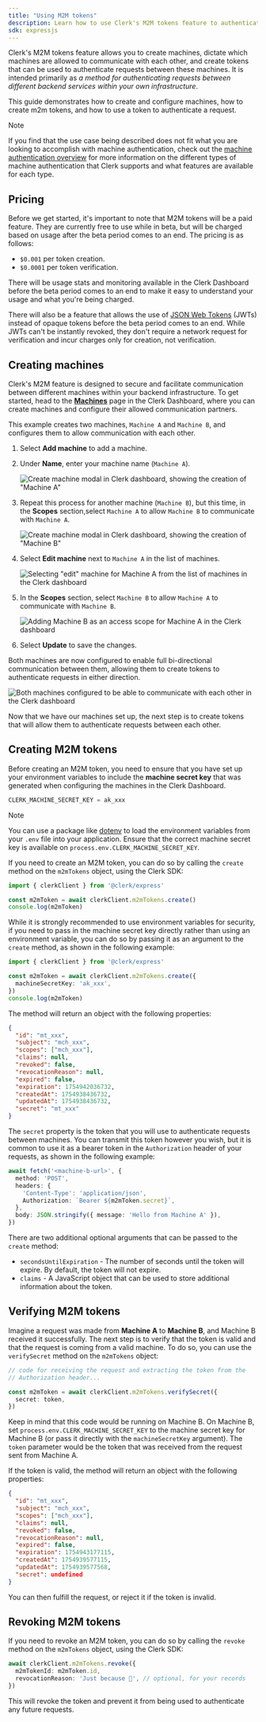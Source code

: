 ```yaml
---
title: "Using M2M tokens"
description: Learn how to use Clerk's M2M tokens feature to authenticate requests between machines.
sdk: expressjs
---
```


<If sdk="expressjs">
  <TutorialHero
    exampleRepo={[
  {
    title: "Express & Clerk M2M Tokens Demo Repo",
    link: "https://github.com/clerk/m2m-example/tree/main"
  }
]}
    beforeYouStart={[
  {
    title: "A Clerk application is required.",
    link: "/docs/quickstarts/setup-clerk",
    icon: "clerk",
  }
]}
  />
</If>

Clerk's M2M tokens feature allows you to create machines, dictate which machines are allowed to communicate with each other, and create tokens that can be used to authenticate requests between these machines. It is intended primarily as _a method for authenticating requests between different backend services within your own infrastructure_.

This guide demonstrates how to create and configure machines, how to create m2m tokens, and how to use a token to authenticate a request.

> [!NOTE]
> If you find that the use case being described does not fit what you are looking to accomplish with machine authentication, check out the [machine authentication overview](/docs/machine-auth/overview) for more information on the different types of machine authentication that Clerk supports and what features are available for each type.

## Pricing

Before we get started, it's important to note that M2M tokens will be a paid feature. They are currently free to use while in beta, but will be charged based on usage after the beta period comes to an end. The pricing is as follows:

- `$0.001` per token creation.
- `$0.0001` per token verification.

There will be usage stats and monitoring available in the Clerk Dashboard before the beta period comes to an end to make it easy to understand your usage and what you're being charged.

There will also be a feature that allows the use of [JSON Web Tokens](https://en.wikipedia.org/wiki/JSON_Web_Token) (JWTs) instead of opaque tokens before the beta period comes to an end. While JWTs can't be instantly revoked, they don't require a network request for verification and incur charges only for creation, not verification.

## Creating machines

Clerk's M2M feature is designed to secure and facilitate communication between different machines within your backend infrastructure. To get started, head to the [**Machines**](https://dashboard.clerk.com/last-active?path=machines) page in the Clerk Dashboard, where you can create machines and configure their allowed communication partners.

This example creates two machines, `Machine A` and `Machine B`, and configures them to allow communication with each other.

1. Select **Add machine** to add a machine.

1. Under **Name**, enter your machine name (`Machine A`).

   ![Create machine modal in Clerk dashboard, showing the creation of "Machine A"](/docs/images/machine-auth/create-machine.jpg)

1. Repeat this process for another machine (`Machine B`), but this time, in the **Scopes** section,select `Machine A` to allow `Machine B` to communicate with `Machine A`.

   ![Create machine modal in Clerk dashboard, showing the creation of "Machine B"](/docs/images/machine-auth/machine-b.jpg)

1. Select **Edit machine** next to `Machine A` in the list of machines.

   ![Selecting "edit" machine for Machine A from the list of machines in the Clerk dashboard](/docs/images/machine-auth/edit-machine-a.jpg)

1. In the **Scopes** section, select `Machine B` to allow `Machine A` to communicate with `Machine B`.

   ![Adding Machine B as an access scope for Machine A in the Clerk dashboard](/docs/images/machine-auth/add-machine-b.jpg)

1. Select **Update** to save the changes.

Both machines are now configured to enable full bi-directional communication between them, allowing them to create tokens to authenticate requests in either direction.

![Both machines configured to be able to communicate with each other in the Clerk dashboard](/docs/images/machine-auth/final-config.jpg)

Now that we have our machines set up, the next step is to create tokens that will allow them to authenticate requests between each other.

## Creating M2M tokens

Before creating an M2M token, you need to ensure that you have set up your environment variables to include the **machine secret key** that was generated when configuring the machines in the Clerk Dashboard.

```ts {{ filename: '.env' }}
CLERK_MACHINE_SECRET_KEY = ak_xxx
```

> [!NOTE]
> You can use a package like [dotenv](https://www.npmjs.com/package/dotenv) to load the environment variables from your `.env` file into your application. Ensure that the correct machine secret key is available on `process.env.CLERK_MACHINE_SECRET_KEY`.

If you need to create an M2M token, you can do so by calling the `create` method on the `m2mTokens` object, using the Clerk SDK:

```ts
import { clerkClient } from '@clerk/express'

const m2mToken = await clerkClient.m2mTokens.create()
console.log(m2mToken)
```

While it is strongly recommended to use environment variables for security, if you need to pass in the machine secret key directly rather than using an environment variable, you can do so by passing it as an argument to the `create` method, as shown in the following example:

```ts
import { clerkClient } from '@clerk/express'

const m2mToken = await clerkClient.m2mTokens.create({
  machineSecretKey: 'ak_xxx',
})
console.log(m2mToken)
```

The method will return an object with the following properties:

```json
{
  "id": "mt_xxx",
  "subject": "mch_xxx",
  "scopes": ["mch_xxx"],
  "claims": null,
  "revoked": false,
  "revocationReason": null,
  "expired": false,
  "expiration": 1754942036732,
  "createdAt": 1754938436732,
  "updatedAt": 1754938436732,
  "secret": "mt_xxx"
}
```

The `secret` property is the token that you will use to authenticate requests between machines. You can transmit this token however you wish, but it is common to use it as a bearer token in the `Authorization` header of your requests, as shown in the following example:

```ts
await fetch('<machine-b-url>', {
  method: 'POST',
  headers: {
    'Content-Type': 'application/json',
    Authorization: `Bearer ${m2mToken.secret}`,
  },
  body: JSON.stringify({ message: 'Hello from Machine A' }),
})
```

There are two additional optional arguments that can be passed to the `create` method:

- `secondsUntilExpiration` - The number of seconds until the token will expire. By default, the token will not expire.
- `claims` - A JavaScript object that can be used to store additional information about the token.

## Verifying M2M tokens

Imagine a request was made from **Machine A** to **Machine B**, and Machine B received it successfully. The next step is to verify that the token is valid and that the request is coming from a valid machine. To do so, you can use the `verifySecret` method on the `m2mTokens` object:

```ts
// code for receiving the request and extracting the token from the
// Authorization header...

const m2mToken = await clerkClient.m2mTokens.verifySecret({
  secret: token,
})
```

Keep in mind that this code would be running on Machine B. On Machine B, set `process.env.CLERK_MACHINE_SECRET_KEY` to the machine secret key for Machine B (or pass it directly with the `machineSecretKey` argument). The `token` parameter would be the token that was received from the request sent from Machine A.

If the token is valid, the method will return an object with the following properties:

```json
{
  "id": "mt_xxx",
  "subject": "mch_xxx",
  "scopes": ["mch_xxx"],
  "claims": null,
  "revoked": false,
  "revocationReason": null,
  "expired": false,
  "expiration": 1754943177115,
  "createdAt": 1754939577115,
  "updatedAt": 1754939577568,
  "secret": undefined
}
```

You can then fulfill the request, or reject it if the token is invalid.

## Revoking M2M tokens

If you need to revoke an M2M token, you can do so by calling the `revoke` method on the `m2mTokens` object, using the Clerk SDK:

```ts
await clerkClient.m2mTokens.revoke({
  m2mTokenId: m2mToken.id,
  revocationReason: 'Just because 🤪', // optional, for your records
})
```

This will revoke the token and prevent it from being used to authenticate any future requests.
